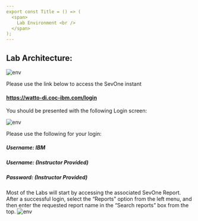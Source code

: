 ```yaml
---
export const Title = () => (
  <span>
    Lab Environment <br />
  </span>
);
---
```

## Lab Architecture: 


![env](images/envdnc.png)


Please use the link below to access the SevOne instant  
#### https://watto-di.coc-ibm.com/login

You should be presented with the following Login screen: 

![env](images/login.png)

Please use the following for your login:

##### Username: IBM
##### Username: (Instructor Provided)
##### Password: (Instructor Provided)

Most of the Labs will start by accessing the associated SevOne Report. 
After a successful login, select the “Reports” option from the left menu, and then enter the requested report name in the “Search reports” box from the top. 
![env](images/report.png)



